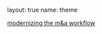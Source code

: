 layout: true
name: theme

<p class="my-footer"><a href="https://esgovcloud.com/pages/mAndA/mod-mAndA"><span>modernizing the m&a workflow</span></a></p>
